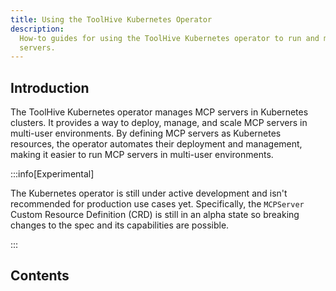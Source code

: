 ```yaml
---
title: Using the ToolHive Kubernetes Operator
description:
  How-to guides for using the ToolHive Kubernetes operator to run and manage MCP
  servers.
---
```



## Introduction

The ToolHive Kubernetes operator manages MCP servers in Kubernetes clusters. It
provides a way to deploy, manage, and scale MCP servers in multi-user
environments. By defining MCP servers as Kubernetes resources, the operator
automates their deployment and management, making it easier to run MCP servers
in multi-user environments.

:::info[Experimental]

The Kubernetes operator is still under active development and isn't recommended
for production use cases yet. Specifically, the `MCPServer` Custom Resource
Definition (CRD) is still in an alpha state so breaking changes to the spec and
its capabilities are possible.

:::

## Contents

<DocCardList />
